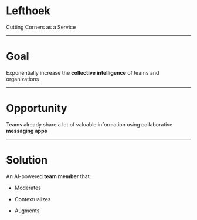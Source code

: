 

<Cover>

# Lefthoek

Cutting Corners as a Service

</Cover>

---

<Basic>

# Goal

Exponentially increase the **collective intelligence** of teams and organizations

</Basic>

---

<Basic>

# Opportunity

Teams already share a lot of valuable information using collaborative
**messaging apps**

</Basic>

---

<Basic>

# Solution

An AI-powered **team member** that:

+ Moderates

+ Contextualizes

+ Augments


</Basic>

